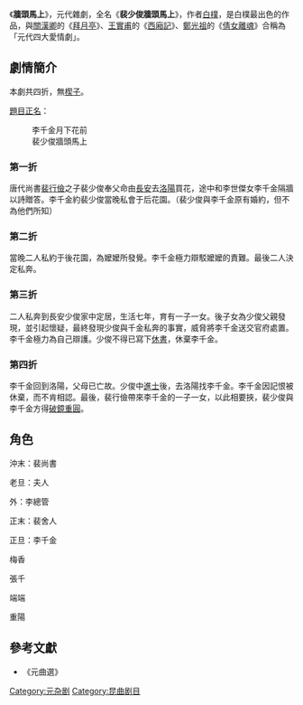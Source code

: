 《'''牆頭馬上'''》，元代雜劇，全名《'''裴少俊牆頭馬上'''》，作者[[白樸|白樸]]，是白樸最出色的作品，與[[關漢卿|關漢卿]]的《[[拜月亭|拜月亭]]》、[[王實甫|王實甫]]的《[[西廂記|西廂記]]》、[[鄭光祖|鄭光祖]]的《[[倩女離魂|倩女離魂]]》合稱為「元代四大愛情劇」。

==劇情簡介==
本劇共四折，無[[楔子|楔子]]。

[[題目正名|題目正名]]：
:李千金月下花前
:裴少俊牆頭馬上
===第一折===
唐代尚書[[裴行儉|裴行儉]]之子裴少俊奉父命由[[長安|長安]]去[[洛陽|洛陽]]買花，途中和李世傑女李千金隔牆以詩贈答。李千金約裴少俊當晚私會于后花園。（裴少俊與李千金原有婚約，但不為他們所知）
===第二折===
當晚二人私約于後花園，為嬤嬤所發覺。李千金極力辯駁嬤嬤的責難。最後二人決定私奔。
===第三折===
二人私奔到長安少俊家中定居，生活七年，育有一子一女。後子女為少俊父親發現，並引起懷疑，最終發現少俊與千金私奔的事實，威脅將李千金送交官府處置。李千金極力為自己辯護。少俊不得已寫下[[休書|休書]]，休棄李千金。
===第四折===
李千金回到洛陽，父母已亡故。少俊中[[進士|進士]]後，去洛陽找李千金。李千金因記恨被休棄，而不肯相認。最後，裴行儉帶來李千金的一子一女，以此相要挾，裴少俊與李千金方得[[破鏡重圓|破鏡重圓]]。

== 角色 ==
沖末：裴尚書

老旦：夫人

外：李總管

正末：裴舍人

正旦：李千金

梅香

張千

端端

重陽

==參考文獻==
{{refbegin}}
*《元曲選》
{{refend}}

[[Category:元杂剧|Category:元杂剧]]
[[Category:昆曲剧目|Category:昆曲剧目]]

{{Opera-stub}}